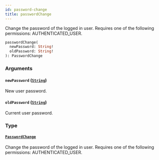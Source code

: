 ```yaml
---
id: password-change
title: passwordChange
---
```


Change the password of the logged in user. Requires one of the following permissions: AUTHENTICATED_USER.

```graphql
passwordChange(
  newPassword: String!
  oldPassword: String!
): PasswordChange
```

### Arguments

#### `newPassword` ([`String`](../../../developer/api-reference/scalars/string))

New user password.

#### `oldPassword` ([`String`](../../../developer/api-reference/scalars/string))

Current user password.

### Type

#### [`PasswordChange`](../../../developer/api-reference/objects/password-change)

Change the password of the logged in user. Requires one of the following permissions: AUTHENTICATED_USER.
